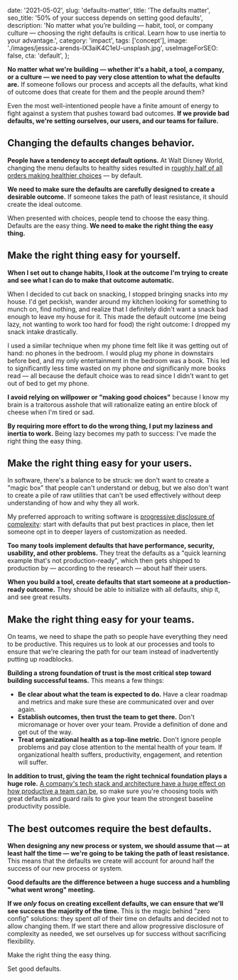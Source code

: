   date: '2021-05-02',
  slug: 'defaults-matter',
  title: 'The defaults matter',
  seo_title: '50% of your success depends on setting good defaults',
  description:
    'No matter what you’re building — habit, tool, or company culture — choosing the right defaults is critical. Learn how to use inertia to your advantage.',
  category: 'impact',
  tags: ['concept'],
  image: './images/jessica-arends-lX3aiK4C1eU-unsplash.jpg',
  useImageForSEO: false,
  cta: 'default',
};

**No matter what we're building — whether it's a habit, a tool, a company, or a culture — we need to pay very close attention to what the defaults are.** If someone follows our process and accepts all the defaults, what kind of outcome does that create for them and the people around them?

Even the most well-intentioned people have a finite amount of energy to fight against a system that pushes toward bad outcomes. **If we provide bad defaults, we're setting ourselves, our users, and our teams for failure.**

## Changing the defaults changes behavior.

**People have a tendency to accept default options.** At Walt Disney World, changing the menu defaults to healthy sides resulted in [roughly half of all orders making healthier choices](https://www.journals.uchicago.edu/doi/abs/10.1086/684364) — by default. 

**We need to make sure the defaults are carefully designed to create a desirable outcome.** If someone takes the path of least resistance, it should create the ideal outcome.

When presented with choices, people tend to choose the easy thing. Defaults are the easy thing. **We need to make the right thing the easy thing.**

## Make the right thing easy for yourself.

**When I set out to change habits, I look at the outcome I'm trying to create and see what I can do to make that outcome automatic.**

When I decided to cut back on snacking, I stopped bringing snacks into my house. I'd get peckish, wander around my kitchen looking for something to munch on, find nothing, and realize that I definitely didn't want a snack bad enough to leave my house for it. This made the default outcome (me being lazy, not wanting to work too hard for food) the right outcome: I dropped my snack intake drastically.

I used a similar technique when my phone time felt like it was getting out of hand: no phones in the bedroom. I would plug my phone in downstairs before bed, and my only entertainment in the bedroom was a book. This led to significantly less time wasted on my phone _and_ significanly more books read — all because the default choice was to read since I didn't want to get out of bed to get my phone.

**I avoid relying on willpower or "making good choices"** because I know my brain is a traitorous asshole that will rationalize eating an entire block of cheese when I'm tired or sad.

**By requiring more effort to do the wrong thing, I put my laziness and inertia to work.** Being lazy becomes my path to success: I've made the right thing the easy thing.

## Make the right thing easy for your users.

In software, there's a balance to be struck: we don't want to create a "magic box" that people can't understand or debug, but we also don't want to create a pile of raw utilities that can't be used effectively without deep understanding of how and why they all work.

My preferred approach to writing software is [progressive disclosure of complexity](/progressive-disclosure-of-complexity): start with defaults that put best practices in place, then let someone opt in to deeper layers of customization as needed.

**Too many tools implement defaults that have performance, security, usability, and other problems.** They treat the defaults as a "quick learning example that's not production-ready", which then gets shipped to production by — according to the research — about half their users.

**When you build a tool, create defaults that start someone at a production-ready outcome.** They should be able to initialize with all defaults, ship it, and see great results.

## Make the right thing easy for your teams.

On teams, we need to shape the path so people have everything they need to be productive. This requires us to look at our processes and tools to ensure that we're clearing the path for our team instead of inadvertently putting up roadblocks.

**Building a strong foundation of trust is the most critical step toward building successful teams.** This means a few things:

- **Be clear about what the team is expected to do.** Have a clear roadmap and metrics and make sure these are communicated over and over again.
- **Establish outcomes, then trust the team to get there.** Don't micromanage or hover over your team. Provide a definition of done and get out of the way.
- **Treat organizational health as a top-line metric.** Don't ignore people problems and pay close attention to the mental health of your team. If organizational health suffers, productivity, engagement, and retention will suffer.

**In addition to trust, giving the team the right technical foundation plays a huge role.** [A company's tech stack and architecture have a huge effect on how productive a team can be](https://enterprisejamstack.com/tech-stack-changes-culture), so make sure you're choosing tools with great defaults and guard rails to give your team the strongest baseline productivity possible.

## The best outcomes require the best defaults.

**When designing any new process or system, we should assume that — at least half the time — we're going to be taking the path of least resistance.** This means that the defaults we create will account for around half the success of our new process or system.

**Good defaults are the difference between a huge success and a humbling "what went wrong" meeting.**

**If we _only_ focus on creating excellent defaults, we can ensure that we'll see success the majority of the time.** This is the magic behind "zero config" solutions: they spent _all_ of their time on defaults and decided not to allow changing them. If we start there and allow progressive disclosure of complexity as needed, we set ourselves up for success without sacrificing flexibility.

Make the right thing the easy thing.

Set good defaults.
